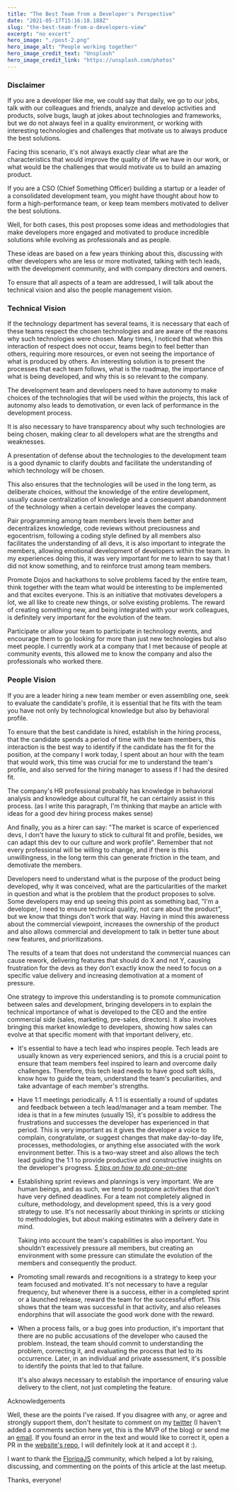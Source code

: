 ```yaml
---
title: "The Best Team from a Developer's Perspective"
date: "2021-05-17T15:16:18.188Z"
slug: "the-best-team-from-a-developers-view"
excerpt: "no excert"
hero_image: "./post-2.png"
hero_image_alt: "People working together"
hero_image_credit_text: "Unsplash"
hero_image_credit_link: "https://unsplash.com/photos"
---
```


### Disclaimer

If you are a developer like me, we could say that daily, we go to our jobs, talk with our colleagues and friends, analyze and develop activities and products, solve bugs, laugh at jokes about technologies and frameworks, but we do not always feel in a quality environment, or working with interesting technologies and challenges that motivate us to always produce the best solutions.

Facing this scenario, it's not always exactly clear what are the characteristics that would improve the quality of life we have in our work, or what would be the challenges that would motivate us to build an amazing product.

If you are a CSO (Chief Something Officer) building a startup or a leader of a consolidated development team, you might have thought about how to form a high-performance team, or keep team members motivated to deliver the best solutions.

Well, for both cases, this post proposes some ideas and methodologies that make developers more engaged and motivated to produce incredible solutions while evolving as professionals and as people.

These ideas are based on a few years thinking about this, discussing with other developers who are less or more motivated, talking with tech leads, with the development community, and with company directors and owners.

To ensure that all aspects of a team are addressed, I will talk about the technical vision and also the people management vision.

### Technical Vision

If the technology department has several teams, it is necessary that each of these teams respect the chosen technologies and are aware of the reasons why such technologies were chosen. Many times, I noticed that when this interaction of respect does not occur, teams begin to feel better than others, requiring more resources, or even not seeing the importance of what is produced by others. An interesting solution is to present the processes that each team follows, what is the roadmap, the importance of what is being developed, and why this is so relevant to the company.

The development team and developers need to have autonomy to make choices of the technologies that will be used within the projects, this lack of autonomy also leads to demotivation, or even lack of performance in the development process.

It is also necessary to have transparency about why such technologies are being chosen, making clear to all developers what are the strengths and weaknesses.

A presentation of defense about the technologies to the development team is a good dynamic to clarify doubts and facilitate the understanding of which technology will be chosen.

This also ensures that the technologies will be used in the long term, as deliberate choices, without the knowledge of the entire development, usually cause centralization of knowledge and a consequent abandonment of the technology when a certain developer leaves the company.

Pair programming among team members levels them better and decentralizes knowledge, code reviews without preciousness and egocentrism, following a coding style defined by all members also facilitates the understanding of all devs, it is also important to integrate the members, allowing emotional development of developers within the team. In my experiences doing this, it was very important for me to learn to say that I did not know something, and to reinforce trust among team members.

Promote Dojos and hackathons to solve problems faced by the entire team, think together with the team what would be interesting to be implemented and that excites everyone. This is an initiative that motivates developers a lot, we all like to create new things, or solve existing problems. The reward of creating something new, and being integrated with your work colleagues, is definitely very important for the evolution of the team.

Participate or allow your team to participate in technology events, and encourage them to go looking for more than just new technologies but also meet people. I currently work at a company that I met because of people at community events, this allowed me to know the company and also the professionals who worked there.

### People Vision

If you are a leader hiring a new team member or even assembling one, seek to evaluate the candidate's profile, it is essential that he fits with the team you have not only by technological knowledge but also by behavioral profile.

To ensure that the best candidate is hired, establish in the hiring process, that the candidate spends a period of time with the team members, this interaction is the best way to identify if the candidate has the fit for the position, at the company I work today, I spent about an hour with the team that would work, this time was crucial for me to understand the team's profile, and also served for the hiring manager to assess if I had the desired fit.

The company's HR professional probably has knowledge in behavioral analysis and knowledge about cultural fit, he can certainly assist in this process. (as I write this paragraph, I'm thinking that maybe an article with ideas for a good dev hiring process makes sense)

And finally, you as a hirer can say: "The market is scarce of experienced devs, I don't have the luxury to stick to cultural fit and profile, besides, we can adapt this dev to our culture and work profile". Remember that not every professional will be willing to change, and if there is this unwillingness, in the long term this can generate friction in the team, and demotivate the members.

Developers need to understand what is the purpose of the product being developed, why it was conceived, what are the particularities of the market in question and what is the problem that the product proposes to solve. Some developers may end up seeing this point as something bad, "I'm a developer, I need to ensure technical quality, not care about the product", but we know that things don't work that way. Having in mind this awareness about the commercial viewpoint, increases the ownership of the product and also allows commercial and development to talk in better tune about new features, and prioritizations.

The results of a team that does not understand the commercial nuances can cause rework, delivering features that should do X and not Y, causing frustration for the devs as they don't exactly know the need to focus on a specific value delivery and increasing demotivation at a moment of pressure.

One strategy to improve this understanding is to promote communication between sales and development, bringing developers in to explain the technical importance of what is developed to the CEO and the entire commercial side (sales, marketing, pre-sales, directors). It also involves bringing this market knowledge to developers, showing how sales can evolve at that specific moment with that important delivery, etc.

- It's essential to have a tech lead who inspires people. Tech leads are usually known as very experienced seniors, and this is a crucial point to ensure that team members feel inspired to learn and overcome daily challenges. Therefore, this tech lead needs to have good soft skills, know how to guide the team, understand the team's peculiarities, and take advantage of each member's strengths.
- Have 1:1 meetings periodically. A 1:1 is essentially a round of updates and feedback between a tech lead/manager and a team member. The idea is that in a few minutes (usually 15), it's possible to address the frustrations and successes the developer has experienced in that period. This is very important as it gives the developer a voice to complain, congratulate, or suggest changes that make day-to-day life, processes, methodologies, or anything else associated with the work environment better. This is a two-way street and also allows the tech lead guiding the 1:1 to provide productive and constructive insights on the developer's progress. _[5 tips on how to do one-on-one](https://www.appus.com/blog/gestao-de-pessoas/como-fazer-uma-one-on-one-produtiva/)_
- Establishing sprint reviews and plannings is very important. We are human beings, and as such, we tend to postpone activities that don't have very defined deadlines. For a team not completely aligned in culture, methodology, and development speed, this is a very good strategy to use. It's not necessarily about thinking in sprints or sticking to methodologies, but about making estimates with a delivery date in mind.

  Taking into account the team's capabilities is also important. You shouldn't excessively pressure all members, but creating an environment with some pressure can stimulate the evolution of the members and consequently the product.

- Promoting small rewards and recognitions is a strategy to keep your team focused and motivated. It's not necessary to have a regular frequency, but whenever there is a success, either in a completed sprint or a launched release, reward the team for the successful effort. This shows that the team was successful in that activity, and also releases endorphins that will associate the good work done with the reward.
- When a process fails, or a bug goes into production, it's important that there are no public accusations of the developer who caused the problem. Instead, the team should commit to understanding the problem, correcting it, and evaluating the process that led to its occurrence. Later, in an individual and private assessment, it's possible to identify the points that led to that failure.

  It's also always necessary to establish the importance of ensuring value delivery to the client, not just completing the feature.

Acknowledgements

Well, these are the points I've raised. If you disagree with any, or agree and strongly support them, don't hesitate to comment on my [twitter](https://twitter.com/welitondresende) (I haven't added a comments section here yet, this is the MVP of the blog) or send me an [email](mailto:welitonderesende@icloud.com). If you found an error in the text and would like to correct it, open a PR in the [website's repo](https://github.com/welitonderesende/weliton.me), I will definitely look at it and accept it :).

I want to thank the [FloripaJS](http://floripajs.org/) community, which helped a lot by raising, discussing, and commenting on the points of this article at the last meetup.

Thanks, everyone!

